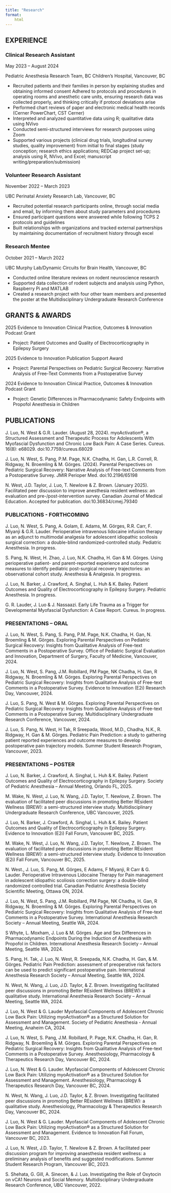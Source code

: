 ```yaml
---
title: "Research"
format:
    html
---
```


## EXPERIENCE

### Clinical Research Assistant

May 2023 – August 2024

Pediatric Anesthesia Research Team, BC Children’s Hospital, Vancouver, BC

- Recruited patients and their families in person by explaining studies and obtaining informed consent
Adhered to protocols and procedures in operating rooms and anesthetic care units, ensuring research data was collected properly, and thinking critically if protocol deviations arise
- Performed chart reviews of paper and electronic medical health records (Cerner PowerChart, CST Cerner)
- Interpreted and analyzed quantitative data using R; qualitative data using NVivo 
- Conducted semi-structured interviews for research purposes using Zoom
- Supported various projects (clinical drug trials, longitudinal survey studies, quality improvement) from initial to final stages (study conception; research ethics applications; REDCap project set-up; analysis using R, NVivo, and Excel; manuscript writing/preparation/submission)

### Volunteer Research Assistant

November 2022 – March 2023 

UBC Perinatal Anxiety Research Lab, Vancouver, BC

- Recruited potential research participants online, through social media and email, by informing them about study parameters and procedures
- Ensured participant questions were answered while following TCPS 2 protocols and guidelines
- Built relationships with organizations and tracked external partnerships by maintaining documentation of recruitment history through excel

### Research Mentee

October 2021 – March 2022 

UBC Murphy Lab/Dynamic Circuits for Brain Health, Vancouver, BC

- Conducted online literature reviews on rodent neuroscience research
- Supported data collection of rodent subjects and analysis using Python, Raspberry Pi and MATLAB
- Created a research project with four other team members and presented the poster at the Multidisciplinary Undergraduate Research Conference 

## GRANTS & AWARDS

2025 Evidence to Innovation Clinical Practice, Outcomes & Innovation Podcast Grant

- Project: Patient Outcomes and Quality of Electrocorticography in Epilepsy Surgery


2025 Evidence to Innovation Publication Support Award

- Project: Parental Perspectives on Pediatric Surgical Recovery: Narrative Analysis of Free-Text Comments from a Postoperative Survey


2024 Evidence to Innovation Clinical Practice, Outcomes & Innovation Podcast Grant

- Project: Genetic Differences in Pharmacodynamic Safety Endpoints with Propofol Anesthesia in Children

## PUBLICATIONS

J. Luo, N. West & G.R. Lauder. (August 28, 2024). myoActivation®, a Structured Assessment and Therapeutic Process for Adolescents With Myofascial Dysfunction and Chronic Low Back Pain: A Case Series. Cureus. 16(8): e68029. doi:10.7759/cureus.68029

J. Luo, N. West, S. Pang, P.M. Page, N.K. Chadha, H. Gan, L.R. Correll, R. Ridgway, N. Broemling & M. Görges. (2024). Parental Perspectives on Pediatric Surgical Recovery: Narrative Analysis of Free-text Comments from a Postoperative Survey. JMIR Perioper Med. doi:10.2196/65198

N. West, J.D. Taylor, J. Luo, T. Newlove & Z. Brown. (January 2025). Facilitated peer discussion to improve anesthesia resident wellness: an evaluation and pre-/post-intervention survey. Canadian Journal of Medical Education. Accepted for publication. doi:10.36834/cmej.79340

### PUBLICATIONS - FORTHCOMING
J. Luo, N. West, S. Pang, A. Golam, E. Adams, M. Görges, R.R. Carr, F. Miyanji & G.R. Lauder. Perioperative intravenous lidocaine infusion therapy as an adjunct to multimodal analgesia for adolescent idiopathic scoliosis surgical correction: a double-blind randomized-controlled study. Pediatric Anesthesia. In progress.

S. Pang, N. West, H. Zhao, J. Luo, N.K. Chadha, H. Gan & M. Görges. Using perioperative patient- and parent-reported experience and outcome measures to identify pediatric post-surgical recovery trajectories: an observational cohort study. Anesthesia & Analgesia. In progress.

J. Luo, N. Barker, J. Crawford, A. Singhal, L. Huh & K. Bailey. Patient Outcomes and Quality of Electrocorticography in Epilepsy Surgery. Pediatric Anesthesia. In progress.

G. R. Lauder, J. Luo & J. Nassaazi. Early Life Trauma as a Trigger for Developmental Myofascial Dysfunction: A Case Report. Cureus. In progress.

### PRESENTATIONS – ORAL 

J. Luo, N. West, S. Pang, S. Pang, P.M. Page, N.K. Chadha, H. Gan, N. Broemling & M. Görges. Exploring Parental Perspectives on Pediatric Surgical Recovery: Insights from Qualitative Analysis of Free-text Comments in a Postoperative Survey. Office of Pediatric Surgical Evaluation and Innovation, Department of Surgery, Faculty of Medicine, Vancouver, 2024.

J. Luo, N. West, S. Pang, J.M. Robillard, PM Page, NK Chadha, H. Gan, R Ridgway, N. Broemling & M. Görges. Exploring Parental Perspectives on Pediatric Surgical Recovery: Insights from Qualitative Analysis of Free-text Comments in a Postoperative Survey. Evidence to Innovation (E2i) Research Day, Vancouver, 2024.

J. Luo, S. Pang, N. West & M. Görges. Exploring Parental Perspectives on Pediatric Surgical Recovery: Insights from Qualitative Analysis of Free-text Comments in a Postoperative Survey. Multidisciplinary Undergraduate Research Conference, Vancouver, 2024.

J. Luo, S. Pang, N. West, H Tak, R Sreepada, Wood, M.D., Chadha, N.K., R. Ridgway, H. Gan & M. Görges. Pediatric Pain Prediction: a study to gathering patient reported experiences and outcome measures to develop postoperative pain trajectory models. Summer Student Research Program, Vancouver, 2023.

### PRESENTATIONS – POSTER 
J. Luo, N. Barker, J. Crawford, A. Singhal, L. Huh & K. Bailey. Patient Outcomes and Quality of Electrocorticography in Epilepsy Surgery. Society of Pediatric Anesthesia – Annual Meeting, Orlando FL, 2025.

M. Wake, N. West, J. Luo, N. Wang, J.D. Taylor, T. Newlove, Z. Brown. The evaluation of facilitated peer discussions in promoting Better REsident Wellness (BREW): a semi-structured interview study. Multidisciplinary Undergraduate Research Conference, UBC Vancouver, 2025.

J. Luo, N. Barker, J. Crawford, A. Singhal, L. Huh & K. Bailey. Patient Outcomes and Quality of Electrocorticography in Epilepsy Surgery. Evidence to Innovation (E2i) Fall Forum, Vancouver BC, 2025.

M. Wake, N. West, J. Luo, N. Wang, J.D. Taylor, T. Newlove, Z. Brown. The evaluation of facilitated peer discussions in promoting Better REsident Wellness (BREW): a semi-structured interview study. Evidence to Innovation (E2i) Fall Forum, Vancouver BC, 2025.

N. West., J. Luo, S. Pang, M. Görges, E Adams, F Miyanji, R Carr & G. Lauder. Perioperative Intravenous Lidocaine Therapy for Pain management in adolescent idiopathic scoliosis correction surgery: a double-blind randomized controlled trial. Canadian Pediatric Anesthesia Society Scientific Meeting, Ottawa ON, 2024. 

J. Luo, N. West, S. Pang, J.M. Robillard, PM Page, NK Chadha, H. Gan, R Ridgway, N. Broemling & M. Görges. Exploring Parental Perspectives on Pediatric Surgical Recovery: Insights from Qualitative Analysis of Free-text Comments in a Postoperative Survey. International Anesthesia Research Society – Annual Meeting, Seattle WA, 2024.

S Whyte, L. Moxham, J. Luo & M. Görges. Age and Sex Differences in Pharmacodynamic Endpoints During the Induction of Anesthesia with Propofol in Children. International Anesthesia Research Society – Annual Meeting, Seattle WA, 2024.

S. Pang, H. Tak, J. Luo, N. West, R. Sreepada, N.K. Chadha, H. Gan, & M. Görges. Pediatric Pain Prediction: assessment of preoperative risk factors can be used to predict significant postoperative pain. International Anesthesia Research Society – Annual Meeting, Seattle WA, 2024.

N. West, N. Wang, J. Luo, J.D. Taylor, & Z. Brown. Investigating facilitated peer discussions in promoting Better REsident Wellness (BREW): a qualitative study. International Anesthesia Research Society – Annual Meeting, Seattle WA, 2024.

J. Luo, N. West & G. Lauder Myofascial Components of Adolescent Chronic Low Back Pain: Utilizing myoActivation® as a Structured Solution for Assessment and Management. Society of Pediatric Anesthesia - Annual Meeting, Anaheim CA, 2024.

J. Luo, N. West, S. Pang, J.M. Robillard, P. Page, N.K. Chadha, H. Gan, R. Ridgway, N. Broemling & M. Görges. Exploring Parental Perspectives on Pediatric Surgical Recovery: Insights from Qualitative Analysis of Free-text Comments in a Postoperative Survey. Anesthesiology, Pharmacology & Therapeutics Research Day, Vancouver BC, 2024.

J. Luo, N. West & G. Lauder. Myofascial Components of Adolescent Chronic Low Back Pain: Utilizing myoActivation® as a Structured Solution for Assessment and Management. Anesthesiology, Pharmacology & Therapeutics Research Day, Vancouver BC, 2024.

N. West, N. Wang, J. Luo, J.D. Taylor, & Z. Brown. Investigating facilitated peer discussions in promoting Better REsident Wellness (BREW): a qualitative study. Anesthesiology, Pharmacology & Therapeutics Research Day, Vancouver BC, 2024.

J. Luo, N. West & G. Lauder. Myofascial Components of Adolescent Chronic Low Back Pain: Utilizing myoActivation® as a Structured Solution for Assessment and Management. Evidence to Innovation Fall Forum, Vancouver BC, 2023.

J. Luo, N. West, J.D. Taylor, T. Newlove & Z. Brown. A facilitated peer discussion program for improving anaesthesia resident wellness: a preliminary analysis of benefits and suggested modifications. Summer Student Research Program, Vancouver BC, 2023.

S. Shehata, G. Gill, A. Sinecen, & J. Luo. Investigating the Role of Oxytocin on vCA1 Neurons and Social Memory. Multidisciplinary Undergraduate Research Conference, UBC Vancouver, 2022.

